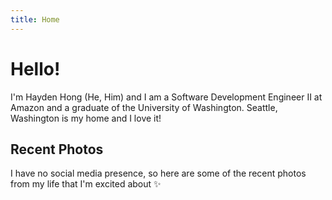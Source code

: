 ```yaml
---
title: Home
---
```


# Hello!

I'm Hayden Hong (He, Him) and I am a Software Development Engineer II at Amazon and a graduate of the University of Washington.
Seattle, Washington is my home and I love it!

## Recent Photos

I have no social media presence, so here are some of the recent photos from my life that I'm excited about ✨

<br />

<div style={{ display: 'flex', justifyContent: 'center', alignItems: 'center' }}>
  <HomepageCarousel />
</div>